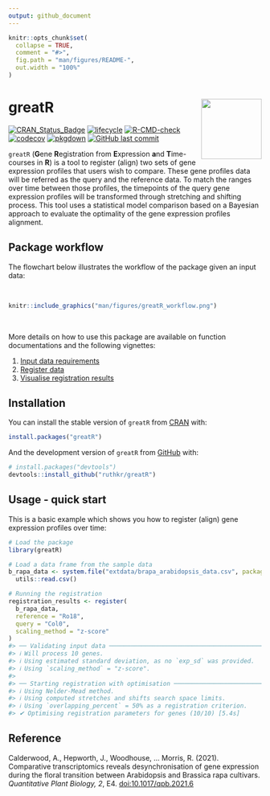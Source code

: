 ```yaml
---
output: github_document
---
```


<!-- README.md is generated from README.Rmd. Please edit that file -->

```r
knitr::opts_chunk$set(
  collapse = TRUE,
  comment = "#>",
  fig.path = "man/figures/README-",
  out.width = "100%"
)
```

# greatR <img src="man/figures/logo.png" align="right" width="120"/>

<!-- badges: start -->
[![CRAN_Status_Badge](https://www.r-pkg.org/badges/version/greatR)](https://cran.r-project.org/package=greatR)
[![lifecycle](https://lifecycle.r-lib.org/articles/figures/lifecycle-stable.svg)](https://lifecycle.r-lib.org/articles/stages.html)
[![R-CMD-check](https://github.com/ruthkr/greatR/actions/workflows/R-CMD-check.yaml/badge.svg)](https://github.com/ruthkr/greatR/actions/workflows/R-CMD-check.yaml)
[![codecov](https://codecov.io/gh/ruthkr/greatR/branch/master/graph/badge.svg?token=L6TNLEPLLO)](https://app.codecov.io/gh/ruthkr/greatR)
[![pkgdown](https://github.com/ruthkr/greatR/actions/workflows/pkgdown.yaml/badge.svg)](https://github.com/ruthkr/greatR/actions/workflows/pkgdown.yaml)
[![GitHub last commit](https://img.shields.io/github/last-commit/ruthkr/greatR)](https://github.com/ruthkr/greatR/commits/master)
<!-- badges: end -->

`greatR` (**G**ene **R**egistration from **E**xpression **a**nd **T**ime-courses in **R**) is a tool to register (align) two sets of gene expression profiles that users wish to compare. These gene profiles data will be referred as the query and the reference data. To match the ranges over time between those profiles, the timepoints of the query gene expression profiles will be transformed through stretching and shifting process. This tool uses a statistical model comparison based on a Bayesian approach to evaluate the optimality of the gene expression profiles alignment.

## Package workflow

The flowchart below illustrates the workflow of the package given an input data:

<br>

```r
knitr::include_graphics("man/figures/greatR_workflow.png")
```

<br>

More details on how to use this package are available on function documentations and the following vignettes:

1. [Input data requirements](https://ruthkr.github.io/greatR/articles/data-requirement.html)
2. [Register data](https://ruthkr.github.io/greatR/articles/register-data.html)
3. [Visualise registration results](https://ruthkr.github.io/greatR/articles/visualise-results.html)

## Installation

You can install the stable version of `greatR` from [CRAN](https://CRAN.R-project.org) with:

```r
install.packages("greatR")
```

And the development version of `greatR` from [GitHub](https://github.com/) with:

```r
# install.packages("devtools")
devtools::install_github("ruthkr/greatR")
```

## Usage - quick start

This is a basic example which shows you how to register (align) gene expression profiles over time:

```r
# Load the package
library(greatR)
```

```r
# Load a data frame from the sample data
b_rapa_data <- system.file("extdata/brapa_arabidopsis_data.csv", package = "greatR") |>
  utils::read.csv()

# Running the registration
registration_results <- register(
  b_rapa_data,
  reference = "Ro18",
  query = "Col0",
  scaling_method = "z-score"
)
#> ── Validating input data ────────────────────────────────────────────────────────
#> ℹ Will process 10 genes.
#> ℹ Using estimated standard deviation, as no `exp_sd` was provided.
#> ℹ Using `scaling_method` = "z-score".
#>
#> ── Starting registration with optimisation ──────────────────────────────────────
#> ℹ Using Nelder-Mead method.
#> ℹ Using computed stretches and shifts search space limits.
#> ℹ Using `overlapping_percent` = 50% as a registration criterion.
#> ✔ Optimising registration parameters for genes (10/10) [5.4s]
```

## Reference

Calderwood, A., Hepworth, J., Woodhouse, ... Morris, R. (2021). Comparative transcriptomics reveals desynchronisation of gene expression during the floral transition between Arabidopsis and Brassica rapa cultivars. *Quantitative Plant Biology, 2*, E4. [doi:10.1017/qpb.2021.6](https://www.cambridge.org/core/journals/quantitative-plant-biology/article/comparative-transcriptomics-reveals-desynchronisation-of-gene-expression-during-the-floral-transition-between-arabidopsis-and-brassica-rapa-cultivars/811BFDFA14F4BCC9C7F0ECC7CE103BB6)
